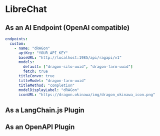 
# LibreChat
## As an AI Endpoint (OpenAI compatible)
```yaml
endpoints:
  custom:
    - name: "dRAGon"
      apiKey: "YOUR_API_KEY"
      baseURL: "http://localhost:1985/api/ragapi/v1"
      models: 
        default: ["dragon-silo-uuid", "dragon-farm-uuid"]
        fetch: true
      titleConvo: true
      titleModel: "dragon-farm-uuid"
      titleMethod: "completion"
      modelDisplayLabel: "dRAGon"
      iconURL: "https://dragon.okinawa/img/dragon_okinawa_icon.png"
```

## As a LangChain.js Plugin
<WIPS />

## As an OpenAPI Plugin
<WIPS />